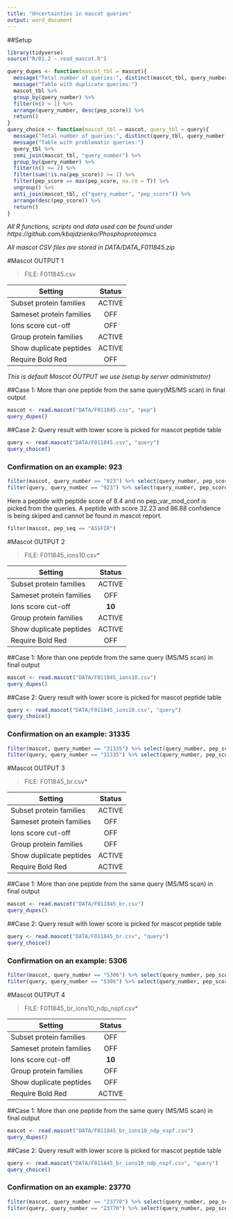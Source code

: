```yaml
---
title: "Uncertainties in mascot queries"
output: word_document
---
```


##Setup
```r
library(tidyverse)
source("R/01.2 - read_mascot.R")

query_dupes <- function(mascot_tbl = mascot){
  message("Total number of queries:", distinct(mascot_tbl, query_number)%>%nrow())
  message("Table with duplicate queries:")
  mascot_tbl %>%
  group_by(query_number) %>%
  filter(n() > 1) %>%
  arrange(query_number, desc(pep_score)) %>%
  return()
}
query_choice <- function(mascot_tbl = mascot, query_tbl = query){
  message("Total number of queries:", distinct(query_tbl, query_number)%>%nrow())
  message("Table with problematic queries:")
  query_tbl %>%
  semi_join(mascot_tbl, "query_number") %>%
  group_by(query_number) %>%
  filter(n() >= 2) %>%
  filter(sum(!is.na(pep_score)) >= 1) %>%
  filter(pep_score == max(pep_score, na.rm = T)) %>%
  ungroup() %>%
  anti_join(mascot_tbl, c("query_number", "pep_score")) %>%
  arrange(desc(pep_score)) %>%
  return()
}
```

*All R functions, scripts and data used can be found under*
*https://github.com/kbajdzienko/Phosphoproteomics*


*All mascot CSV files are stored in DATA/DATA_F011845.zip*



#Mascot OUTPUT 1

> FILE: F011845.csv

| Setting                  | Status  |
|--------------------------|:------:|
|Subset protein families   | ACTIVE |
|Sameset protein families  | OFF    |
|Ions score cut-off        | OFF    |
|Group protein families    | ACTIVE |
|Show duplicate peptides        | ACTIVE |
|Require Bold Red          | OFF    |


*This is default Mascot OUTPUT we use (setup by server administrator)*

##Case 1: More than one peptide from the same query(MS/MS scan) in final output
```r
mascot <- read.mascot("DATA/F011845.csv", "pep")
query_dupes()
```


##Case 2: Query result with lower score is picked for mascot peptide table
```r
query <- read.mascot("DATA/F011845.csv", "query")
query_choice()
```
### Confirmation on an example: 923
```r
filter(mascot, query_number == "923") %>% select(query_number, pep_score, everything())
filter(query, query_number == "923") %>% select(query_number, pep_score, pep_var_mod_conf, everything())
```

Here a peptide with peptide score of 8.4 and no pep_var_mod_conf is picked from the queries. A peptide with score 32.23 and 86.88 confidence is being skiped and cannot be found in mascot report.

```r
filter(mascot, pep_seq == "ASSFIR")
```


#Mascot OUTPUT 2

> FILE: F011845_ions10.csv*

| Setting                  | Status  |
|--------------------------|:------:|
|Subset protein families   | ACTIVE |
|Sameset protein families  | OFF    |
|Ions score cut-off        | **10** |
|Group protein families    | ACTIVE |
|Show duplicate peptides    | ACTIVE |
|Require Bold Red          | OFF    |

##Case 1: More than one peptide from the same query (MS/MS scan) in final output
```r
mascot <- read.mascot("DATA/F011845_ions10.csv")
query_dupes()
```

##Case 2: Query result with lower score is picked for mascot peptide table
```r
query <- read.mascot("DATA/F011845_ions10.csv", "query")
query_choice()
```

### Confirmation on an example: 31335
```r
filter(mascot, query_number == "31335") %>% select(query_number, pep_score, everything())
filter(query, query_number == "31335") %>% select(query_number, pep_score, pep_var_mod_conf, everything())
```


#Mascot OUTPUT 3

> FILE: F011845_br.csv*

| Setting                  | Status  |
|--------------------------|:------:|
|Subset protein families   | ACTIVE |
|Sameset protein families  | OFF    |
|Ions score cut-off        | OFF    |
|Group protein families    | OFF    |
|Show duplicate peptides        | ACTIVE |
|Require Bold Red          | ACTIVE |

##Case 1: More than one peptide from the same query (MS/MS scan) in final output
```r
mascot <- read.mascot("DATA/F011845_br.csv")
query_dupes()
```

##Case 2: Query result with lower score is picked for mascot peptide table
```r
query <- read.mascot("DATA/F011845_br.csv", "query")
query_choice()
```
### Confirmation on an example: 5306
```r
filter(mascot, query_number == "5306") %>% select(query_number, pep_score, everything())
filter(query, query_number == "5306") %>% select(query_number, pep_score, pep_var_mod_conf, everything())
```

#Mascot OUTPUT 4

> FILE: F011845_br_ions10_ndp_nspf.csv*

| Setting                  | Status  |
|--------------------------|:------:|
|Subset protein families   | OFF |
|Sameset protein families  | OFF    |
|Ions score cut-off        | **10**  |
|Group protein families    | OFF   |
|Show duplicate peptides        | OFF |
|Require Bold Red          | ACTIVE |

##Case 1: More than one peptide from the same query (MS/MS scan) in final output
```r
mascot <- read.mascot("DATA/F011845_br_ions10_ndp_nspf.csv")
query_dupes()
```

##Case 2: Query result with lower score is picked for mascot peptide table
```r
query <- read.mascot("DATA/F011845_br_ions10_ndp_nspf.csv", "query")
query_choice()
```
### Confirmation on an example: 23770
```r
filter(mascot, query_number == "23770") %>% select(query_number, pep_score, everything())
filter(query, query_number == "23770") %>% select(query_number, pep_score, pep_var_mod_conf, everything())
```

